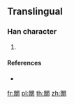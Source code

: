 {{character info/new}}
==Translingual==

===Han character===
{{Han char|rn=169|rad=門|as=09|sn=17|four=|canj=ANHAE}}

# {{defn|Han|sort=門09}}

====References====
* {{Han ref|kx=1339.071|hdz=74309.031|uh=95CE|ud=38350}}

[[fr:闎]]
[[pl:闎]]
[[th:闎]]
[[zh:闎]]